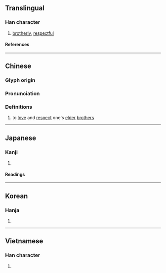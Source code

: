 {{character info/new}}
==Translingual==

===Han character===
{{Han char|rn=61|rad=心|as=07|sn=10|four=98027|canj=PCNH|ids=⿰忄弟}}

# [[brotherly]], [[respectful]]

====References====
{{Han ref|kx=0386.430|dkj=10642|dj=0719.120|hdz=42306.160|uh=608C}}

----

==Chinese==
{{zh-forms}}
===Glyph origin===
{{Han etym}}
{{Han compound|心|弟|alt1=忄|c1=s|c2=p|ls=psc|t1=heart}}

===Pronunciation===
{{zh-pron
|m=tì
|c=dai6,tai5
|mn=qz:thiak/xm,zz:thek
|mc=y
|oc=y
|cat=
}}

===Definitions===
{{zh-hanzi}}

# to [[love]] and [[respect]] one's [[elder]] [[brother]]s

----

==Japanese==

===Kanji===
{{ja-kanji|grade=|rs=心07}}

# {{rfdef|ja|sort=心07}}

====Readings====
{{ja-readings
|on=てい
|kun=すなお, やすらか, ひらく
}}

----

==Korean==

===Hanja===
{{ko-hanja|제}}

# {{rfdef|ko|sort=心07}}

----

==Vietnamese==

===Han character===
{{vi-readings|rs=心07|reading=đễ}}

# {{rfdef|vi|sort=心07}}